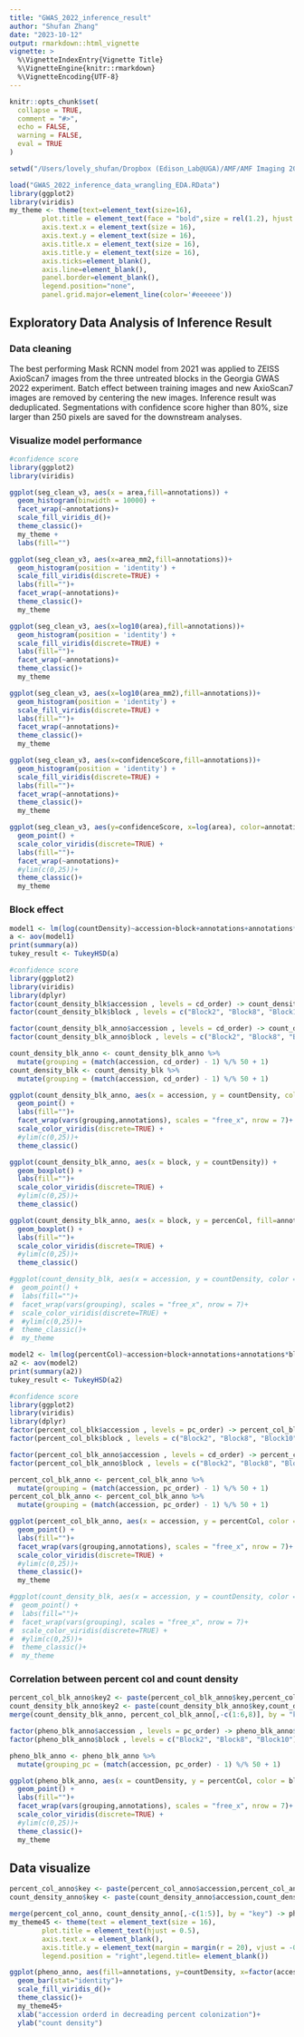 ```yaml
---
title: "GWAS_2022_inference_result"
author: "Shufan Zhang"
date: "2023-10-12"
output: rmarkdown::html_vignette
vignette: >
  %\VignetteIndexEntry{Vignette Title}
  %\VignetteEngine{knitr::rmarkdown}
  %\VignetteEncoding{UTF-8}
---
```


```r
knitr::opts_chunk$set(
  collapse = TRUE,
  comment = "#>",
  echo = FALSE,
  warning = FALSE,
  eval = TRUE
)
```


```r
setwd("/Users/lovely_shufan/Dropbox (Edison_Lab@UGA)/AMF/AMF Imaging 2022/0_inference_using_MaskRCNN_2021/2_infer_result/GA_GWAS_2022/")

load("GWAS_2022_inference_data_wrangling_EDA.RData")
library(ggplot2)
library(viridis)
my_theme <- theme(text=element_text(size=16),
        plot.title = element_text(face = "bold",size = rel(1.2), hjust = 0.5),
        axis.text.x = element_text(size = 16),
        axis.text.y = element_text(size = 16),
        axis.title.x = element_text(size = 16),
        axis.title.y = element_text(size = 16),
        axis.ticks=element_blank(),
        axis.line=element_blank(),
        panel.border=element_blank(),
        legend.position="none",
        panel.grid.major=element_line(color='#eeeeee'))
```

## Exploratory Data Analysis of Inference Result

### Data cleaning
The best performing Mask RCNN model from 2021 was applied to ZEISS AxioScan7 images from the three untreated blocks in the Georgia GWAS 2022 experiment. Batch effect between training images and new AxioScan7 images are removed by centering the new images. Inference result was deduplicated. Segmentations with confidence score higher than 80%, size larger than 250 pixels are saved for the downstream analyses.

### Visualize model performance

```r
#confidence score
library(ggplot2)
library(viridis)

ggplot(seg_clean_v3, aes(x = area,fill=annotations)) + 
  geom_histogram(binwidth = 10000) +
  facet_wrap(~annotations)+
  scale_fill_viridis_d()+
  theme_classic()+
  my_theme +
  labs(fill="")

ggplot(seg_clean_v3, aes(x=area_mm2,fill=annotations))+
  geom_histogram(position = 'identity') +
  scale_fill_viridis(discrete=TRUE) +
  labs(fill="")+
  facet_wrap(~annotations)+
  theme_classic()+
  my_theme

ggplot(seg_clean_v3, aes(x=log10(area),fill=annotations))+
  geom_histogram(position = 'identity') +
  scale_fill_viridis(discrete=TRUE) +
  labs(fill="")+
  facet_wrap(~annotations)+
  theme_classic()+
  my_theme

ggplot(seg_clean_v3, aes(x=log10(area_mm2),fill=annotations))+
  geom_histogram(position = 'identity') +
  scale_fill_viridis(discrete=TRUE) +
  labs(fill="")+
  facet_wrap(~annotations)+
  theme_classic()+
  my_theme

ggplot(seg_clean_v3, aes(x=confidenceScore,fill=annotations))+
  geom_histogram(position = 'identity') +
  scale_fill_viridis(discrete=TRUE) +
  labs(fill="")+
  facet_wrap(~annotations)+
  theme_classic()+
  my_theme

ggplot(seg_clean_v3, aes(y=confidenceScore, x=log(area), color=annotations))+
  geom_point() +
  scale_color_viridis(discrete=TRUE) +
  labs(fill="")+
  facet_wrap(~annotations)+
  #ylim(c(0,25))+
  theme_classic()+
  my_theme

```

### Block effect
```r
model1 <- lm(log(countDensity)~accession+block+annotations+annotations*block, data = count_density_blk_anno)
a <- aov(model1)
print(summary(a))
tukey_result <- TukeyHSD(a)
```

```r
#confidence score
library(ggplot2)
library(viridis)
library(dplyr)
factor(count_density_blk$accession , levels = cd_order) -> count_density_blk$accession
factor(count_density_blk$block , levels = c("Block2", "Block8", "Block10")) -> count_density_blk$block

factor(count_density_blk_anno$accession , levels = cd_order) -> count_density_blk_anno$accession
factor(count_density_blk_anno$block , levels = c("Block2", "Block8", "Block10")) -> count_density_blk_anno$block

count_density_blk_anno <- count_density_blk_anno %>%
  mutate(grouping = (match(accession, cd_order) - 1) %/% 50 + 1)
count_density_blk <- count_density_blk %>%
  mutate(grouping = (match(accession, cd_order) - 1) %/% 50 + 1)

ggplot(count_density_blk_anno, aes(x = accession, y = countDensity, color = block)) +
  geom_point() +
  labs(fill="")+
  facet_wrap(vars(grouping,annotations), scales = "free_x", nrow = 7)+
  scale_color_viridis(discrete=TRUE) +
  #ylim(c(0,25))+
  theme_classic()

ggplot(count_density_blk_anno, aes(x = block, y = countDensity)) +
  geom_boxplot() +
  labs(fill="")+
  scale_color_viridis(discrete=TRUE) +
  #ylim(c(0,25))+
  theme_classic()

ggplot(count_density_blk_anno, aes(x = block, y = percenCol, fill=annotations)) +
  geom_boxplot() +
  labs(fill="")+
  scale_color_viridis(discrete=TRUE) +
  #ylim(c(0,25))+
  theme_classic()

#ggplot(count_density_blk, aes(x = accession, y = countDensity, color = block)) +
#  geom_point() +
#  labs(fill="")+
#  facet_wrap(vars(grouping), scales = "free_x", nrow = 7)+
#  scale_color_viridis(discrete=TRUE) +
#  #ylim(c(0,25))+
#  theme_classic()+
#  my_theme

```

```r
model2 <- lm(log(percentCol)~accession+block+annotations+annotations*block, data = percent_col_blk_anno)
a2 <- aov(model2)
print(summary(a2))
tukey_result <- TukeyHSD(a2)
```

```r
#confidence score
library(ggplot2)
library(viridis)
library(dplyr)
factor(percent_col_blk$accession , levels = pc_order) -> percent_col_blk$accession
factor(percent_col_blk$block , levels = c("Block2", "Block8", "Block10")) -> percent_col_blk$block

factor(percent_col_blk_anno$accession , levels = cd_order) -> percent_col_blk_anno$accession
factor(percent_col_blk_anno$block , levels = c("Block2", "Block8", "Block10")) -> percent_col_blk_anno$block

percent_col_blk_anno <- percent_col_blk_anno %>%
  mutate(grouping = (match(accession, pc_order) - 1) %/% 50 + 1)
percent_col_blk_anno <- percent_col_blk_anno %>%
  mutate(grouping = (match(accession, pc_order) - 1) %/% 50 + 1)

ggplot(percent_col_blk_anno, aes(x = accession, y = percentCol, color = block)) +
  geom_point() +
  labs(fill="")+
  facet_wrap(vars(grouping,annotations), scales = "free_x", nrow = 7)+
  scale_color_viridis(discrete=TRUE) +
  #ylim(c(0,25))+
  theme_classic()+
  my_theme

#ggplot(count_density_blk, aes(x = accession, y = countDensity, color = block)) +
#  geom_point() +
#  labs(fill="")+
#  facet_wrap(vars(grouping), scales = "free_x", nrow = 7)+
#  scale_color_viridis(discrete=TRUE) +
#  #ylim(c(0,25))+
#  theme_classic()+
#  my_theme

```


### Correlation between percent col and count density
```r
percent_col_blk_anno$key2 <- paste(percent_col_blk_anno$key,percent_col_blk_anno$annotations,sep = "_")
count_density_blk_anno$key2 <- paste(count_density_blk_anno$key,count_density_blk_anno$annotations,sep = "_")
merge(count_density_blk_anno, percent_col_blk_anno[,-c(1:6,8)], by = "key2") -> pheno_blk_anno

factor(pheno_blk_anno$accession , levels = pc_order) -> pheno_blk_anno$accession
factor(pheno_blk_anno$block , levels = c("Block2", "Block8", "Block10")) -> pheno_blk_anno$block

pheno_blk_anno <- pheno_blk_anno %>%
  mutate(grouping_pc = (match(accession, pc_order) - 1) %/% 50 + 1)

ggplot(pheno_blk_anno, aes(x = countDensity, y = percentCol, color = block)) +
  geom_point() +
  labs(fill="")+
  facet_wrap(vars(grouping,annotations), scales = "free_x", nrow = 7)+
  scale_color_viridis(discrete=TRUE) +
  #ylim(c(0,25))+
  theme_classic()+
  my_theme
```


## Data visualize
```r
percent_col_anno$key <- paste(percent_col_anno$accession,percent_col_anno$annotations, sep = "_")
count_density_anno$key <- paste(count_density_anno$accession,count_density_anno$annotations, sep = "_")

merge(percent_col_anno, count_density_anno[,-c(1:5)], by = "key") -> pheno_anno
my_theme45 <- theme(text = element_text(size = 16),
        plot.title = element_text(hjust = 0.5),
        axis.text.x = element_blank(),
        axis.title.y = element_text(margin = margin(r = 20), vjust = -0.25),
        legend.position = "right",legend.title= element_blank())

ggplot(pheno_anno, aes(fill=annotations, y=countDensity, x=factor(accession, levels = pc_order)))+ 
  geom_bar(stat="identity")+
  scale_fill_viridis_d()+
  theme_classic()+
  my_theme45+
  xlab("accession orderd in decreading percent colonization")+
  ylab("count density")
```



